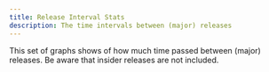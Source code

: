 ```yaml
---
title: Release Interval Stats
description: The time intervals between (major) releases
---
```



This set of graphs shows of how much time passed between (major) releases.
Be aware that insider releases are not included.

<ReleasesTimeBetween />

